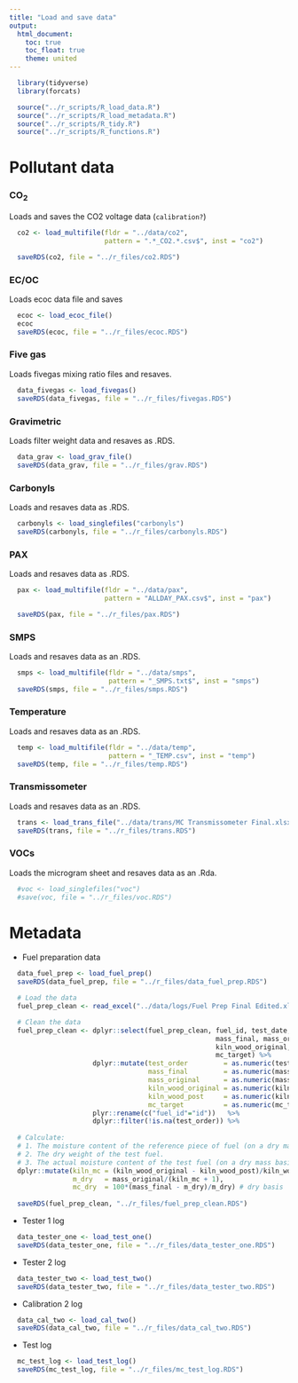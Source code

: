 ```yaml
---
title: "Load and save data"
output:
  html_document:
    toc: true
    toc_float: true
    theme: united
---
```


```r
  library(tidyverse)
  library(forcats)
```

```r
  source("../r_scripts/R_load_data.R")
  source("../r_scripts/R_load_metadata.R")
  source("../r_scripts/R_tidy.R")
  source("../r_scripts/R_functions.R")
```

# Pollutant data

### CO~2~

Loads and saves the CO2 voltage data (`calibration?`)

```r
  co2 <- load_multifile(fldr = "../data/co2",
                        pattern = ".*_CO2.*.csv$", inst = "co2")

  saveRDS(co2, file = "../r_files/co2.RDS")
```

### EC/OC

Loads ecoc data file and saves

```r
  ecoc <- load_ecoc_file()
  ecoc
  saveRDS(ecoc, file = "../r_files/ecoc.RDS")
```  

### Five gas

Loads fivegas mixing ratio files and resaves.

```r
  data_fivegas <- load_fivegas()
  saveRDS(data_fivegas, file = "../r_files/fivegas.RDS")
```

### Gravimetric

Loads filter weight data and resaves as .RDS.

```r
  data_grav <- load_grav_file() 
  saveRDS(data_grav, file = "../r_files/grav.RDS")
```

### Carbonyls

Loads and resaves data as .RDS.

```r
  carbonyls <- load_singlefiles("carbonyls")
  saveRDS(carbonyls, file = "../r_files/carbonyls.RDS")
```

### PAX

Loads and resaves data as .RDS.

```r
  pax <- load_multifile(fldr = "../data/pax",
                        pattern = "ALLDAY_PAX.csv$", inst = "pax")

  saveRDS(pax, file = "../r_files/pax.RDS")
```

### SMPS

Loads and resaves data as an .RDS.

```r
  smps <- load_multifile(fldr = "../data/smps",
                         pattern = "_SMPS.txt$", inst = "smps")
  saveRDS(smps, file = "../r_files/smps.RDS")
```

### Temperature

Loads and resaves data as an .RDS.

```r
  temp <- load_multifile(fldr = "../data/temp",
                         pattern = "_TEMP.csv", inst = "temp")
  saveRDS(temp, file = "../r_files/temp.RDS")
```

### Transmissometer

Loads and resaves data as an .RDS.

```r
  trans <- load_trans_file("../data/trans/MC Transmissometer Final.xlsx")
  saveRDS(trans, file = "../r_files/trans.RDS")
```
 
### VOCs

Loads the microgram sheet  and resaves data as an .Rda.
 
```r
  #voc <- load_singlefiles("voc")
  #save(voc, file = "../r_files/voc.RDS")
```

# Metadata

* Fuel preparation data

```r
  data_fuel_prep <- load_fuel_prep()
  saveRDS(data_fuel_prep, file = "../r_files/data_fuel_prep.RDS")
```

```r
  
  # Load the data
  fuel_prep_clean <- read_excel("../data/logs/Fuel Prep Final Edited.xlsx")

  # Clean the data
  fuel_prep_clean <- dplyr::select(fuel_prep_clean, fuel_id, test_date, test_order, 
                                                    mass_final, mass_original,
                                                    kiln_wood_original, kiln_wood_post, 
                                                    mc_target) %>%
                     dplyr::mutate(test_order         = as.numeric(test_order),
                                   mass_final         = as.numeric(mass_final),
                                   mass_original      = as.numeric(mass_original),
                                   kiln_wood_original = as.numeric(kiln_wood_original),
                                   kiln_wood_post     = as.numeric(kiln_wood_post),
                                   mc_target          = as.numeric(mc_target)) %>%
                     plyr::rename(c("fuel_id"="id"))   %>%
                     dplyr::filter(!is.na(test_order)) %>%
  
  # Calculate:
  # 1. The moisture content of the reference piece of fuel (on a dry mass basis).  
  # 2. The dry weight of the test fuel.  
  # 3. The actual moisture content of the test fuel (on a dry mass basis). 
  dplyr::mutate(kiln_mc = (kiln_wood_original - kiln_wood_post)/kiln_wood_post, # dry basis
                m_dry   = mass_original/(kiln_mc + 1),
                mc_dry  = 100*(mass_final - m_dry)/m_dry) # dry basis
  
  saveRDS(fuel_prep_clean, "../r_files/fuel_prep_clean.RDS")
```

* Tester 1 log

```r
  data_tester_one <- load_test_one()
  saveRDS(data_tester_one, file = "../r_files/data_tester_one.RDS")
```

* Tester 2 log

```r
  data_tester_two <- load_test_two()
  saveRDS(data_tester_two, file = "../r_files/data_tester_two.RDS")
```

* Calibration 2 log

```r
  data_cal_two <- load_cal_two()
  saveRDS(data_cal_two, file = "../r_files/data_cal_two.RDS")
```

* Test log

```r
  mc_test_log <- load_test_log()
  saveRDS(mc_test_log, file = "../r_files/mc_test_log.RDS")
```

